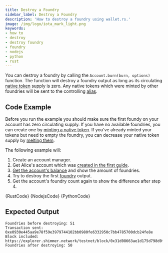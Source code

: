 ```yaml
---
title: Destroy a Foundry
sidebar_label: Destroy a Foundry
description: 'How to destroy a foundry using wallet.rs.'
image: /img/logo/iota_mark_light.png
keywords:
- how to
- destroy
- destroy foundry
- foundry
- nodejs
- python
- rust
---
```



You can destroy a foundry by calling the `Account.burn(burn, options)` function. The function will
destroy a foundry output as long as its circulating
[native token](https://wiki.iota.org/shimmer/introduction/explanations/ledger/foundry) supply is zero. Any native tokens
which were minted by other foundries will be sent to the controlling
[alias](https://wiki.iota.org/shimmer/introduction/explanations/ledger/alias).

## Code Example

Before you run the example you should make sure the first foundy on your account has zero circulating supply. If you have no available
foundries, you can create one by [minting a native token](mint.mdx). If you've already minted your
tokens but need to empty the foundry, you can decrease your native token supply by [melting them](decrease_supply.mdx).

The following example will:

1. Create an account manager.
2. Get Alice's account which was [created in the first guide](../accounts_and_addresses/create_account.mdx).
3. [Get the account's balance](./../accounts_and_addresses/check_balance.mdx) and show the amount of foundries.
4. Try to destroy the first [foundry](https://wiki.iota.org/shimmer/introduction/explanations/ledger/foundry) output.
5. Get the account's foundry count again to show the difference after step 4.

<Tabs groupId="language">
    <TabItem value="rust" label="Rust">
        <CodeBlock className="language-rust">
            {RustCode}
        </CodeBlock>
    </TabItem>
    <TabItem value="nodejs" label="Nodejs">
        <CodeBlock className="language-typescript">
            {NodejsCode}
        </CodeBlock>
    </TabItem>
    <TabItem value="python" label="Python">
        <CodeBlock className="language-python">
            {PythonCode}
        </CodeBlock>
    </TabItem>
</Tabs>

## Expected Output

```plaintext
Foundries before destroying: 51
Transaction sent: 0xe0930e445aa9e78f59e3979744102bb0980fe6332950c7bb4785700dcb24fe8e
Block included: https://explorer.shimmer.network/testnet/block/0x31d08663ae1d175d798d0f2925f41fa97f0eee8f9e233a4f5dacedb1398ed544
Foundries after destroying: 50
```